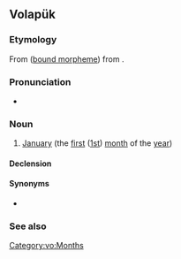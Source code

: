 {{also|balùl}}
==Volapük==

===Etymology===
From {{suffix|vo|bal|t1=one|-ul|t2=month}} ([[bound morpheme]]) from {{l|vo|mul||month}}.

===Pronunciation===
* {{IPA|vo|[ba.ˈlul]}}

===Noun===
{{vo-noun}}

# [[January]] (the [[first]] ([[1st]]) [[month]] of the [[year]])

====Declension====
{{vo-decl-noun}}

====Synonyms====
* {{l|vo|yanul}} {{q|[[New Volapük]]}}

===See also===
{{col5|vo
|degyel
|del
|bal
|dät
|düp
|milyel
|minut
|mul
|sekun
|tim
|tumyel
|tüp
|vig
|yel
}}

[[Category:vo:Months]]